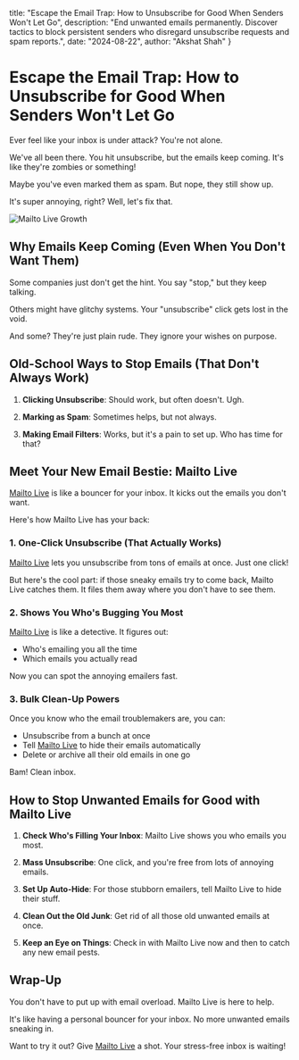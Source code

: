   title: "Escape the Email Trap: How to Unsubscribe for Good When Senders Won't Let Go",
  description: "End unwanted emails permanently. Discover tactics to block persistent senders who disregard unsubscribe requests and spam reports.",
  date: "2024-08-22",
  author: "Akshat Shah"
}

# Escape the Email Trap: How to Unsubscribe for Good When Senders Won't Let Go

Ever feel like your inbox is under attack? You're not alone.

We've all been there. You hit unsubscribe, but the emails keep coming. It's like they're zombies or something!

Maybe you've even marked them as spam. But nope, they still show up.

It's super annoying, right? Well, let's fix that.

![Mailto Live Growth](/images/blog/messy-vs-clean-inbox.png)

## Why Emails Keep Coming (Even When You Don't Want Them)

Some companies just don't get the hint. You say "stop," but they keep talking.

Others might have glitchy systems. Your "unsubscribe" click gets lost in the void.

And some? They're just plain rude. They ignore your wishes on purpose.

## Old-School Ways to Stop Emails (That Don't Always Work)

1. **Clicking Unsubscribe**: Should work, but often doesn't. Ugh.

2. **Marking as Spam**: Sometimes helps, but not always.

3. **Making Email Filters**: Works, but it's a pain to set up. Who has time for that?

## Meet Your New Email Bestie: Mailto Live

[Mailto Live](https://inboxai.live) is like a bouncer for your inbox. It kicks out the emails you don't want.

Here's how Mailto Live has your back:

### 1. One-Click Unsubscribe (That Actually Works)

[Mailto Live](https://inboxai.live) lets you unsubscribe from tons of emails at once. Just one click!

But here's the cool part: if those sneaky emails try to come back, Mailto Live catches them. It files them away where you don't have to see them.

### 2. Shows You Who's Bugging You Most

[Mailto Live](https://inboxai.live) is like a detective. It figures out:
- Who's emailing you all the time
- Which emails you actually read

Now you can spot the annoying emailers fast.

### 3. Bulk Clean-Up Powers

Once you know who the email troublemakers are, you can:
- Unsubscribe from a bunch at once
- Tell [Mailto Live](https://inboxai.live) to hide their emails automatically
- Delete or archive all their old emails in one go

Bam! Clean inbox.

## How to Stop Unwanted Emails for Good with Mailto Live

1. **Check Who's Filling Your Inbox**: Mailto Live shows you who emails you most.

2. **Mass Unsubscribe**: One click, and you're free from lots of annoying emails.

3. **Set Up Auto-Hide**: For those stubborn emailers, tell Mailto Live to hide their stuff.

4. **Clean Out the Old Junk**: Get rid of all those old unwanted emails at once.

5. **Keep an Eye on Things**: Check in with Mailto Live now and then to catch any new email pests.

## Wrap-Up

You don't have to put up with email overload. Mailto Live is here to help.

It's like having a personal bouncer for your inbox. No more unwanted emails sneaking in.

Want to try it out? Give [Mailto Live](https://inboxai.live) a shot. Your stress-free inbox is waiting!
